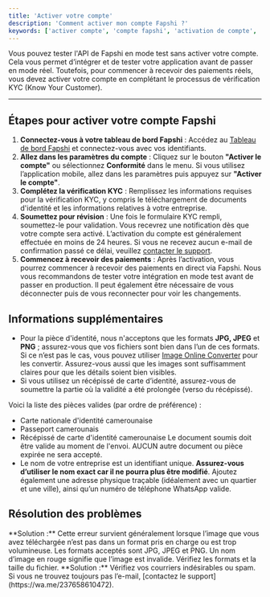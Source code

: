 ---
title: 'Activer votre compte'
description: 'Comment activer mon compte Fapshi ?'
keywords: ['activer compte', 'compte fapshi', 'activation de compte', 'vérification compte fapshi', 'activer compte fapshi', 'vérification identité', 'fapshi vérification']
---

<Tip>
  Vous pouvez tester l'API de Fapshi en mode test sans activer votre compte. Cela vous permet d’intégrer et de tester votre application avant de passer en mode réel. Toutefois, pour commencer à recevoir des paiements réels, vous devez activer votre compte en complétant le processus de vérification KYC (Know Your Customer).
</Tip>

---

## Étapes pour activer votre compte Fapshi

1. **Connectez-vous à votre tableau de bord Fapshi** : Accédez au [Tableau de bord Fapshi](https://dashboard.fapshi.com) et connectez-vous avec vos identifiants.
2. **Allez dans les paramètres du compte** : Cliquez sur le bouton **"Activer le compte"** ou sélectionnez **Conformité** dans le menu. Si vous utilisez l’application mobile, allez dans les paramètres puis appuyez sur **"Activer le compte"**.
3. **Complétez la vérification KYC** : Remplissez les informations requises pour la vérification KYC, y compris le téléchargement de documents d'identité et les informations relatives à votre entreprise.
4. **Soumettez pour révision** : Une fois le formulaire KYC rempli, soumettez-le pour validation. Vous recevrez une notification dès que votre compte sera activé.
<Note>L’activation du compte est généralement effectuée en moins de 24 heures. Si vous ne recevez aucun e-mail de confirmation passé ce délai, veuillez [contacter le support](https://wa.me/237658610472).</Note>
5. **Commencez à recevoir des paiements** : Après l’activation, vous pourrez commencer à recevoir des paiements en direct via Fapshi.
<Info>Nous vous recommandons de tester votre intégration en mode test avant de passer en production. Il peut également être nécessaire de vous déconnecter puis de vous reconnecter pour voir les changements.</Info>

## Informations supplémentaires

- Pour la pièce d'identité, nous n'acceptons que les formats **JPG, JPEG** et **PNG** ; assurez-vous que vos fichiers sont bien dans l’un de ces formats. Si ce n’est pas le cas, vous pouvez utiliser [Image Online Converter](https://image.online-convert.com/convert-to-png) pour les convertir. Assurez-vous aussi que les images sont suffisamment claires pour que les détails soient bien visibles.
- Si vous utilisez un récépissé de carte d’identité, assurez-vous de soumettre la partie où la validité a été prolongée (verso du récépissé).

Voici la liste des pièces valides (par ordre de préférence) :
- Carte nationale d'identité camerounaise
- Passeport camerounais
- Récépissé de carte d'identité camerounaise
<Warning>Le document soumis doit être valide au moment de l'envoi. AUCUN autre document ou pièce expirée ne sera accepté.</Warning>
- Le nom de votre entreprise est un identifiant unique. **Assurez-vous d’utiliser le nom exact car il ne pourra plus être modifié**. Ajoutez également une adresse physique traçable (idéalement avec un quartier et une ville), ainsi qu’un numéro de téléphone WhatsApp valide.

## Résolution des problèmes

<AccordionGroup>
  <Accordion title="Erreur : nom d'image rouge affiché">
    **Solution :** Cette erreur survient généralement lorsque l’image que vous avez téléchargée n’est pas dans un format pris en charge ou est trop volumineuse. Les formats acceptés sont JPG, JPEG et PNG. Un nom d’image en rouge signifie que l’image est invalide. Vérifiez les formats et la taille du fichier.
  </Accordion>

  <Accordion title="Problème : Email non reçu">
    **Solution :** Vérifiez vos courriers indésirables ou spam. Si vous ne trouvez toujours pas l’e-mail, [contactez le support](https://wa.me/237658610472).
  </Accordion>
</AccordionGroup>
